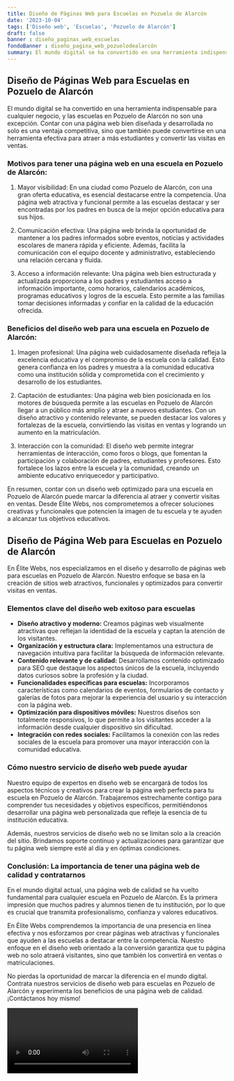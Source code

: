 ```yaml
---
title: Diseño de Páginas Web para Escuelas en Pozuelo de Alarcón
date: '2023-10-04'
tags: ['Diseño web', 'Escuelas', 'Pozuelo de Alarcón']
draft: false
banner : diseño_paginas_web_escuelas
fondoBanner : diseño_pagina_web_pozuelodealarcón
summary: El mundo digital se ha convertido en una herramienta indispensable para cualquier negocio, y las escuelas en Pozuelo de Alarcón no son una excepción. Contar con una página web bien diseñada y desarrollada no solo es una ventaja competitiva, sino que también puede convertirse en una herramienta efectiva para atraer a más estudiantes y convertir las visitas en ventas.
---
```


## Diseño de Páginas Web para Escuelas en Pozuelo de Alarcón

El mundo digital se ha convertido en una herramienta indispensable para cualquier negocio, y las escuelas en Pozuelo de Alarcón no son una excepción. Contar con una página web bien diseñada y desarrollada no solo es una ventaja competitiva, sino que también puede convertirse en una herramienta efectiva para atraer a más estudiantes y convertir las visitas en ventas.

### Motivos para tener una página web en una escuela en Pozuelo de Alarcón:

1. Mayor visibilidad: En una ciudad como Pozuelo de Alarcón, con una gran oferta educativa, es esencial destacarse entre la competencia. Una página web atractiva y funcional permite a las escuelas destacar y ser encontradas por los padres en busca de la mejor opción educativa para sus hijos.

2. Comunicación efectiva: Una página web brinda la oportunidad de mantener a los padres informados sobre eventos, noticias y actividades escolares de manera rápida y eficiente. Además, facilita la comunicación con el equipo docente y administrativo, estableciendo una relación cercana y fluida.

3. Acceso a información relevante: Una página web bien estructurada y actualizada proporciona a los padres y estudiantes acceso a información importante, como horarios, calendarios académicos, programas educativos y logros de la escuela. Esto permite a las familias tomar decisiones informadas y confiar en la calidad de la educación ofrecida.

### Beneficios del diseño web para una escuela en Pozuelo de Alarcón:

1. Imagen profesional: Una página web cuidadosamente diseñada refleja la excelencia educativa y el compromiso de la escuela con la calidad. Esto genera confianza en los padres y muestra a la comunidad educativa como una institución sólida y comprometida con el crecimiento y desarrollo de los estudiantes.

2. Captación de estudiantes: Una página web bien posicionada en los motores de búsqueda permite a las escuelas en Pozuelo de Alarcón llegar a un público más amplio y atraer a nuevos estudiantes. Con un diseño atractivo y contenido relevante, se pueden destacar los valores y fortalezas de la escuela, convirtiendo las visitas en ventas y logrando un aumento en la matriculación.

3. Interacción con la comunidad: El diseño web permite integrar herramientas de interacción, como foros o blogs, que fomentan la participación y colaboración de padres, estudiantes y profesores. Esto fortalece los lazos entre la escuela y la comunidad, creando un ambiente educativo enriquecedor y participativo.

En resumen, contar con un diseño web optimizado para una escuela en Pozuelo de Alarcón puede marcar la diferencia al atraer y convertir visitas en ventas. Desde Élite Webs, nos comprometemos a ofrecer soluciones creativas y funcionales que potencien la imagen de tu escuela y te ayuden a alcanzar tus objetivos educativos.

<GifSeo />

<Cta />

## Diseño de Página Web para Escuelas en Pozuelo de Alarcón

En Élite Webs, nos especializamos en el diseño y desarrollo de páginas web para escuelas en Pozuelo de Alarcón. Nuestro enfoque se basa en la creación de sitios web atractivos, funcionales y optimizados para convertir visitas en ventas. 

### Elementos clave del diseño web exitoso para escuelas

- **Diseño atractivo y moderno:** Creamos páginas web visualmente atractivas que reflejan la identidad de la escuela y captan la atención de los visitantes.
- **Organización y estructura clara:** Implementamos una estructura de navegación intuitiva para facilitar la búsqueda de información relevante.
- **Contenido relevante y de calidad:** Desarrollamos contenido optimizado para SEO que destaque los aspectos únicos de la escuela, incluyendo datos curiosos sobre la profesión y la ciudad.
- **Funcionalidades específicas para escuelas:** Incorporamos características como calendarios de eventos, formularios de contacto y galerías de fotos para mejorar la experiencia del usuario y su interacción con la página web.
- **Optimización para dispositivos móviles:** Nuestros diseños son totalmente responsivos, lo que permite a los visitantes acceder a la información desde cualquier dispositivo sin dificultad.
- **Integración con redes sociales:** Facilitamos la conexión con las redes sociales de la escuela para promover una mayor interacción con la comunidad educativa.

### Cómo nuestro servicio de diseño web puede ayudar

Nuestro equipo de expertos en diseño web se encargará de todos los aspectos técnicos y creativos para crear la página web perfecta para tu escuela en Pozuelo de Alarcón. Trabajaremos estrechamente contigo para comprender tus necesidades y objetivos específicos, permitiéndonos desarrollar una página web personalizada que refleje la esencia de tu institución educativa. 

Además, nuestros servicios de diseño web no se limitan solo a la creación del sitio. Brindamos soporte continuo y actualizaciones para garantizar que tu página web siempre esté al día y en óptimas condiciones. 

### Conclusión: La importancia de tener una página web de calidad y contratarnos

En el mundo digital actual, una página web de calidad se ha vuelto fundamental para cualquier escuela en Pozuelo de Alarcón. Es la primera impresión que muchos padres y alumnos tienen de tu institución, por lo que es crucial que transmita profesionalismo, confianza y valores educativos.

En Élite Webs comprendemos la importancia de una presencia en línea efectiva y nos esforzamos por crear páginas web atractivas y funcionales que ayuden a las escuelas a destacar entre la competencia. Nuestro enfoque en el diseño web orientado a la conversión garantiza que tu página web no solo atraerá visitantes, sino que también los convertirá en ventas o matriculaciones.

No pierdas la oportunidad de marcar la diferencia en el mundo digital. Contrata nuestros servicios de diseño web para escuelas en Pozuelo de Alarcón y experimenta los beneficios de una página web de calidad. ¡Contáctanos hoy mismo!

<Video />

<CtaBot job='Escuelas' city='Pozuelo de Alarcón'/>

<Gmaps query='Pozuelo de Alarcón+españa+maps' />